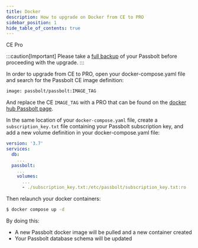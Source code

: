 ```yaml
---
title: Docker
description: How to upgrade on Docker from CE to PRO
sidebar_position: 1
hide_table_of_contents: true
---
```



<div style={{display: "flex", gap: "1rem"}}>
  <Chips link="https://www.passbolt.com/ce/docker" isUnderMainTitle={true}>CE</Chips>
  <Chips link="https://www.passbolt.com/pricing/pro" isUnderMainTitle={true}>Pro</Chips>
</div>

:::caution[Important]
Please take a [full backup](/hosting/backup/from-docker/) of your Passbolt before proceeding with the upgrade.
:::

In order to upgrade from CE to PRO, open your docker-compose.yaml file and search for the Passbolt CE image definition:

```bash
image: passbolt/passbolt:IMAGE_TAG
```

And replace the CE `IMAGE_TAG` with a PRO that can be found on the [docker hub Passbolt page](https://hub.docker.com/r/passbolt/passbolt/tags).

In the same location of your `docker-compose.yaml` file, create a `subscription_key.txt` file containing your Passbolt subscription key, and add a new volume definition in your docker-compose.yaml file:

```yaml
version: '3.7'
services:
  db:
    ...
  passbolt:
    ...
    volumes:
      ...
      - ./subscription_key.txt:/etc/passbolt/subscription_key.txt:ro
```
Then relaunch your docker containers:

```bash
$ docker compose up -d
```
By doing this:

* A new Passbolt docker image will be pulled and a new container created
* Your Passbolt database schema will be updated


<InCaseOfIssues />
